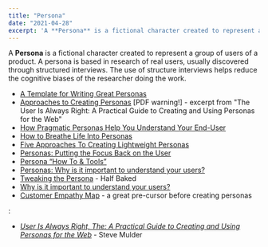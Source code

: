 ```yaml
---
title: "Persona"
date: "2021-04-28"
excerpt: 'A **Persona** is a fictional character created to represent a group of users of a product.'
---
```


A **Persona** is a fictional character created to represent a group of users of a product. A persona is based in research of real users, usually discovered through structured interviews. The use of structure interviews helps reduce the cognitive biases of the researcher doing the work.

<HighlightBox heading="Resource Links" variant="resourceLinks">

- [A Template for Writing Great Personas](https://www.romanpichler.com/blog/persona-template-for-agile-product-management/)
- [Approaches to Creating Personas](https://boxesandarrows.com/files/banda/long-live-the-user/Mulder_TheUserIsAlwaysRight_Ch3.pdf) \[PDF warning!\] - excerpt from "The User Is Always Right: A Practical Guide to Creating and Using Personas for the Web"
- [How Pragmatic Personas Help You Understand Your End-User](https://www.stickyminds.com/article/how-pragmatic-personas-help-you-understand-your-end-user)
- [How to Breathe Life Into Personas](https://boxesandarrows.com/how-to-breathe-life-into-personas/)
- [Five Approaches To Creating Lightweight Personas](https://www.usabilitycounts.com/2013/09/10/five-approaches-creating-lightweight-personas/)
- [Personas: Putting the Focus Back on the User](https://www.uxbooth.com/articles/personas-putting-the-focus-back-on-the-user/)
- [Persona “How To & Tools”](https://www.usability.gov/how-to-and-tools/methods/personas.html)
- [Personas: Why is it important to understand your users?](https://www.keepitusable.com/blog/personas-why-is-it-important-to-understand-your-users/)
- [Tweaking the Persona](https://eleganthack.com/tweaking-the-persona/) - Half Baked
- [Why is it important to understand your users?](https://www.keepitusable.com/blog/personas-why-is-it-important-to-understand-your-users/)
- [Customer Empathy Map](https://medium.com/the-xplane-collection/updated-empathy-map-canvas-46df22df3c8a) - a great pre-cursor before creating personas

</HighlightBox>

<HighlightBox heading="Related Books" variant="relatedBooks">:

- [_User Is Always Right, The: A Practical Guide to Creating and Using Personas for the Web_](https://www.amazon.com/User-Always-Right-Practical-Creating/dp/0321434536/&tag=notesfromatoo-20) - Steve Mulder
</HighlightBox>
